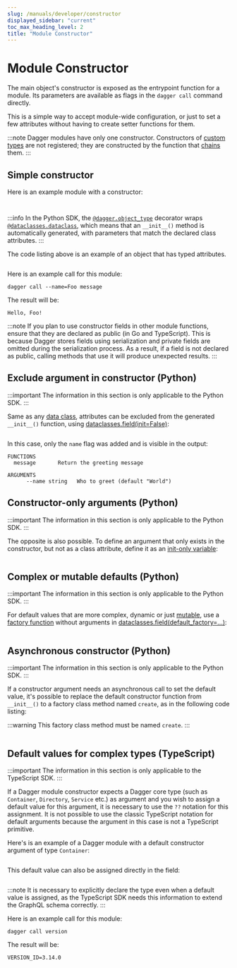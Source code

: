 ```yaml
---
slug: /manuals/developer/constructor
displayed_sidebar: "current"
toc_max_heading_level: 2
title: "Module Constructor"
---
```


# Module Constructor

The main object's constructor is exposed as the entrypoint function for a module. Its parameters are available as flags in the `dagger call` command directly.

This is a simple way to accept module-wide configuration, or just to set a few attributes without having to create setter functions for them.

:::note
Dagger modules have only one constructor. Constructors of [custom types](./custom-types.mdx) are not registered; they are constructed by the function that [chains](./chaining.mdx) them.
:::

## Simple constructor

Here is an example module with a constructor:

<Tabs groupId="language">
<TabItem value="Go">

```go file=./snippets/constructor/go/simple/main.go
```

</TabItem>
<TabItem value="Python">

```python file=./snippets/constructor/python/simple/main.py
```

:::info
In the Python SDK, the [`@dagger.object_type`](https://dagger-io.readthedocs.io/en/latest/module.html#dagger.object_type) decorator wraps [`@dataclasses.dataclass`](https://docs.python.org/3/library/dataclasses.html), which means that an `__init__()` method is automatically generated, with parameters that match the declared class attributes.
:::

The code listing above is an example of an object that has typed attributes.

</TabItem>
<TabItem value="TypeScript">

```typescript file=./snippets/constructor/typescript/simple/index.ts
```

</TabItem>
</Tabs>

Here is an example call for this module:

```shell
dagger call --name=Foo message
```

The result will be:

```shell
Hello, Foo!
```

:::note
If you plan to use constructor fields in other module functions, ensure that they are declared as public (in Go and TypeScript). This is because Dagger stores fields using serialization and private fields are omitted during the serialization process. As a result, if a field is not declared as public, calling methods that use it will produce unexpected results.
:::

## Exclude argument in constructor (Python)

:::important
The information in this section is only applicable to the Python SDK.
:::

Same as any [data class](https://docs.python.org/3/library/dataclasses.html), attributes can be excluded from the
generated `__init__()` function, using [dataclasses.field(init=False)](https://docs.python.org/3/library/dataclasses.html#dataclasses.field):

```python file=./snippets/constructor/python/exclude/main.py
```

In this case, only the `name` flag was added and is visible in the output:

```shell
FUNCTIONS
  message       Return the greeting message

ARGUMENTS
      --name string   Who to greet (default "World")
```

## Constructor-only arguments (Python)

:::important
The information in this section is only applicable to the Python SDK.
:::

The opposite is also possible. To define an argument that only exists in
the constructor, but not as a class attribute, define it as an
[init-only variable](https://docs.python.org/3/library/dataclasses.html#init-only-variables):

```python file=./snippets/constructor/python/initvar/main.py
```

## Complex or mutable defaults (Python)

:::important
The information in this section is only applicable to the Python SDK.
:::

For default values that are more complex, dynamic or just [mutable](https://docs.python.org/3/library/dataclasses.html#mutable-default-values),
use a [factory function](https://docs.python.org/3/library/dataclasses.html#default-factory-functions) without arguments in
[dataclasses.field(default_factory=...)](https://docs.python.org/3/library/dataclasses.html#dataclasses.field):

```python file=./snippets/constructor/python/factory/main.py
```

## Asynchronous constructor (Python)

:::important
The information in this section is only applicable to the Python SDK.
:::

If a constructor argument needs an asynchronous call to set the default value, it's
possible to replace the default constructor function from `__init__()` to
a factory class method named `create`, as in the following code listing:

:::warning
This factory class method must be named `create`.
:::

```python file=./snippets/constructor/python/async/main.py
```

## Default values for complex types (TypeScript)

:::important
The information in this section is only applicable to the TypeScript SDK.
:::

If a Dagger module constructor expects a Dagger core type (such as `Container`, `Directory`, `Service` etc.) as argument and you wish to assign a default value for this argument, it is necessary to use the `??` notation for this assignment. It is not possible to use the classic TypeScript notation for default arguments because the argument in this case is not a TypeScript primitive.

Here's is an example of a Dagger module with a default constructor argument of type `Container`:

```typescript file=./snippets/constructor/typescript/default-object-in-constructor/index.ts
```

This default value can also be assigned directly in the field:

```typescript file=./snippets/constructor/typescript/default-object-in-field/index.ts
```

:::note
It is necessary to explicitly declare the type even when a default value is assigned, as the TypeScript SDK needs this information to extend the GraphQL schema correctly.
:::

Here is an example call for this module:

```shell
dagger call version
```

The result will be:

```shell
VERSION_ID=3.14.0
```
